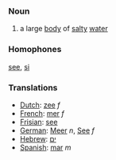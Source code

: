 ===Noun===
# a large [[body]] of [[salt]]y [[water]]
===Homophones===
[[see]], [[si]]
===Translations===
*[[Dutch]]: [[zee]] ''f''
*[[French]]: [[mer]] ''f''
*[[Frisian]]: [[see]]
*[[German]]: [[Meer]] ''n'', [[See]] ''f''
*[[Hebrew]]: [[ים]] 
*[[Spanish]]: [[mar]] ''m''